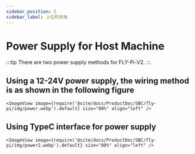 ```yaml
---
sidebar_position: 5
sidebar_label: 上位机供电
---
```




# Power Supply for Host Machine

:::tip
There are two power supply methods for FLY-Pi-V2.
:::

## Using a 12-24V power supply, the wiring method is as shown in the following figure

    <ImageView image={require('@site/docs/ProductDoc/SBC/fly-pi/img/power.webp').default} size="80%" align="left" />

## Using TypeC interface for power supply

    <ImageView image={require('@site/docs/ProductDoc/SBC/fly-pi/img/power2.webp').default} size="80%" align="left" />